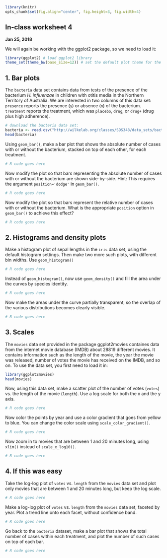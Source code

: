 ```r
library(knitr)
opts_chunk$set(fig.align="center", fig.height=3, fig.width=4)
```
## In-class worksheet 4
**Jan 25, 2018**

We will again be working with the ggplot2 package, so we need to load it:
```r
library(ggplot2) # load ggplot2 library
theme_set(theme_bw(base_size=12)) # set the default plot theme for the ggplot2 library
```

## 1. Bar plots


The `bacteria` data set contains data from tests of the presence of the bacterium *H. influenzae* in children with otitis media in the Northern Territory of Australia. We are interested in two columns of this data set: `presence` reports the presence (`y`) or absence (`n`) of the bacterium. `treatment` reports the treatment, which was `placebo`, `drug`, or `drug+` (drug plus high adherence).
```r
# download the bacteria data set:
bacteria <- read.csv("http://wilkelab.org/classes/SDS348/data_sets/bacteria.csv")
head(bacteria)
```

Using `geom_bar()`, make a bar plot that shows the absolute number of cases with or without the bacterium, stacked on top of each other, for each treatment.
```r
# R code goes here
```

Now modify the plot so that bars representing the absolute number of cases with or without the bacterium are shown side-by-side. Hint: This requires the argument `position='dodge'` in `geom_bar()`.
```r
# R code goes here
```

Now modify the plot so that bars represent the relative number of cases with or without the bacterium. What is the appropriate `position` option in `geom_bar()` to achieve this effect?
```r
# R code goes here
```

## 2. Histograms and density plots

Make a histogram plot of sepal lengths in the `iris` data set, using the default histogram settings. Then make two more such plots, with different bin widths. Use `geom_histogram()`
```r
# R code goes here
```

Instead of `geom_histogram()`, now use `geom_density()` and fill the area under the curves by species identity.
```r
# R code goes here
```

Now make the areas under the curve partially transparent, so the overlap of the various distributions becomes clearly visible.
```r
# R code goes here
```



## 3. Scales

The `movies` data set provided in the package ggplot2movies containes data from the internet movie database (IMDB) about 28819 different movies. It contains information such as the length of the movie, the year the movie was released, number of votes the movie has received on the IMDB, and so on. To use the data set, you first need to load it in:
```r
library(ggplot2movies)
head(movies)
```

Now, using this data set, make a scatter plot of the number of votes (`votes`) vs. the length of the movie (`length`). Use a log scale for both the x and the y axis.
```r
# R code goes here
```

Now color the points by year and use a color gradient that goes from yellow to blue. You can change the color scale using `scale_color_gradient()`.
```r
# R code goes here
```

Now zoom in to movies that are between 1 and 20 minutes long, using `xlim()` instead of `scale_x_log10()`.
```r
# R code goes here
```

## 4. If this was easy

Take the log-log plot of `votes` vs. `length` from the `movies` data set and plot only movies that are between 1 and 20 minutes long, but keep the log scale.
```r
# R code goes here
```

Make a log-log plot of `votes` vs. `length` from the `movies` data set, faceted by year. Plot a trend line onto each facet, without confidence band.
```r
# R code goes here
```

Go back to the `bacteria` dataset, make a bar plot that shows the total number of cases within each treatment, and plot the number of such cases on top of each bar.
```r
# R code goes here
```

